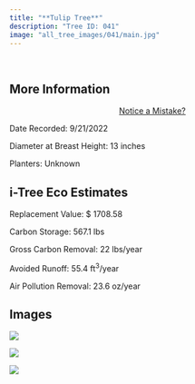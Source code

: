 ```yaml
---
title: "**Tulip Tree**"
description: "Tree ID: 041"
image: "all_tree_images/041/main.jpg"
---
```


<br>

## **More Information**
::: column-margin
<center><a class="button" href="https://forms.gle/W6f5nwYxrM33hF4f7">Notice a Mistake?</a></center>
:::


Date Recorded:  9/21/2022

Diameter at Breast Height:  13  inches

Planters:  Unknown

## **i-Tree Eco Estimates**


 Replacement Value: $ 1708.58

 Carbon Storage:  567.1  lbs

 Gross Carbon Removal:  22  lbs/year

 Avoided Runoff:  55.4  ft<sup>3</sup>/year

 Air Pollution Removal:  23.6  oz/year

## **Images**


 ![](all_tree_images/041/IMG_6452.jpg)

 ![](all_tree_images/041/IMG_6453.jpg)

 ![](all_tree_images/041/main.jpg)
